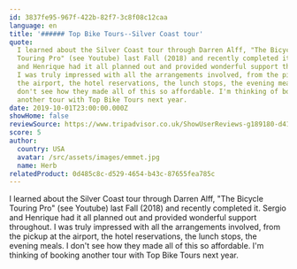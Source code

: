 ```yaml
---
id: 3837fe95-967f-422b-82f7-3c8f08c12caa
language: en
title: '###### Top Bike Tours--Silver Coast tour'
quote:
  I learned about the Silver Coast tour through Darren Alff, "The Bicycle
  Touring Pro" (see Youtube) last Fall (2018) and recently completed it. Sergio
  and Henrique had it all planned out and provided wonderful support throughout.
  I was truly impressed with all the arrangements involved, from the pickup at
  the airport, the hotel reservations, the lunch stops, the evening meals. I
  don't see how they made all of this so affordable. I'm thinking of booking
  another tour with Top Bike Tours next year.
date: 2019-10-01T23:00:00.000Z
showHome: false
reviewSource: https://www.tripadvisor.co.uk/ShowUserReviews-g189180-d4105907-r714868994-Top_Bike_tours_Portugal-Porto_Porto_District_Northern_Portugal.html
score: 5
author:
  country: USA
  avatar: /src/assets/images/emmet.jpg
  name: Herb
relatedProduct: 0d485c8c-d529-4654-b43c-87655fea785c
---
```


I learned about the Silver Coast tour through Darren Alff, "The Bicycle Touring
Pro" (see Youtube) last Fall (2018) and recently completed it. Sergio and
Henrique had it all planned out and provided wonderful support throughout. I was
truly impressed with all the arrangements involved, from the pickup at the
airport, the hotel reservations, the lunch stops, the evening meals. I don't see
how they made all of this so affordable. I'm thinking of booking another tour
with Top Bike Tours next year.
